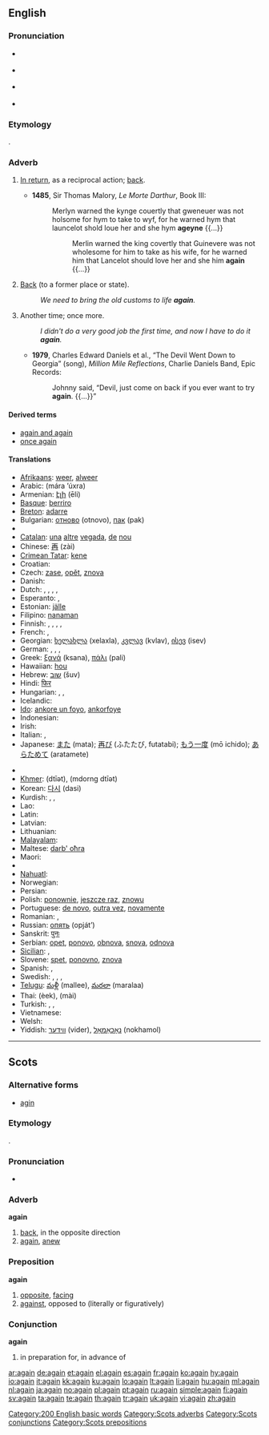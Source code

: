 {{wikipedia}}
==English==

{{rank|still|just|while|144|again|also|away|against}}

===Pronunciation===
* {{a|UK}} {{IPA|/əˈɡeɪn/|əˈɡɛn/}} {{SAMPA|/@"geIn/}}
* {{a|US}} {{IPA|/əˈgɛn/}} {{SAMPA|/@"gEn/}}
* {{audio|en-us-again.ogg|Audio (US)}}
*: {{rhymes|eɪn}}
* {{hyphenation|a|gain}}

===Etymology===
{{etyl|ang}} {{term|ongean|onġēan}}.

===Adverb===
{{en-adv|-}}

# {{obsolete}} [[in return|In return]], as a reciprocal action; [[back]].
#*'''1485''', Sir Thomas Malory, ''Le Morte Darthur'', Book III:
#*:Merlyn warned the kynge couertly that gweneuer was not holsome for hym to take to wyf, for he warned hym that launcelot shold loue her and she hym '''ageyne''' {{...}}
#*:: Merlin warned the king covertly that Guinevere was not wholesome for him to take as his wife, for he warned him that Lancelot should love her and she him '''again''' {{...}}
# [[back|Back]] (to a former place or state).
#:''We need to bring the old customs to life '''again'''.''
# Another time; once more.
#: ''I didn't do a very good job the first time, and now I have to do it '''again'''.''
#* '''1979''', Charles Edward Daniels et al., “The Devil Went Down to Georgia” (song), ''Million Mile Reflections'', Charlie Daniels Band, Epic Records:
#*: Johnny said, “Devil, just come on back if you ever want to try '''again'''. {{...}}”

====Derived terms====
* [[again and again]]
* [[once again]]

====Translations====
{{trans-top|another time}}
* [[Afrikaans]]: [[weer]], [[alweer]]
* Arabic: {{Arab|[[مرة اخرى]]}} (mára ’úxra)
* Armenian: [[էլի]] (ēli)
* [[Basque]]: [[berriro]]
* [[Breton]]: [[adarre]]
* Bulgarian: [[отново]] (otnovo), [[пак]] (pak)
* {{trreq|Burmese}}
* [[Catalan]]: [[una]] [[altre]] [[vegada]], [[de]] [[nou]]
* Chinese: [[再]] (zài)
* [[Crimean Tatar]]: [[kene]]
* Croatian: {{t-|hr|opet}}
* Czech: [[zase]], [[opět]], [[znova]]
* Danish: {{t+|da|igen}}
* Dutch: {{t+|nl|opnieuw}}, {{t+|nl|nogmaals}}, {{t+|nl|weer}}, {{t+|nl|alweer}}, {{t-|nl|wederom}}
* Esperanto: {{t-|eo|denove|xs=Esperanto}}, {{t-|eo|ree|xs=Esperanto}}
* Estonian: [[jälle]]
* Filipino: [[nanaman]]
* Finnish: {{t+|fi|taas}}, {{t+|fi|uudelleen}}, {{t+|fi|jälleen}}, {{t-|fi|toistamiseen}}, {{t-|fi|vielä kerran}}
* French: {{t+|fr|de nouveau}}, {{t+|fr|encore}}
* Georgian: [[ხელახლა]] (xelaxla), [[კვლავ]] (kvlav), [[ისევ]] (isev)
* German: {{t+|de|erneut}}, {{t-|de|noch einmal}}, {{t+|de|nochmal}}, {{t+|de|wieder}}
* Greek: [[ξανά]] (ksana), [[πάλι]] (pali)
* Hawaiian: [[hou]]
* Hebrew: [[שוב]] (šuv)
* Hindi: [[फिर]]
* Hungarian: {{t+|hu|újra}}, {{t+|hu|megint}}, {{t+|hu|ismét}}
* Icelandic: {{t+|is|aftur}}
* [[Ido]]: [[ankore un foyo]], [[ankorfoye]]
* Indonesian: {{t-|id|lagi|xs=Indonesian}}
* Irish: {{t+|ga|arís|xs=Irish}}
* Italian: {{t+|it|di nuovo}}, {{t+|it|ancora}}
* Japanese: [[また]] (mata); [[再び]] (ふたたび, futatabi); [[もう一度]] (mō ichido); [[あらためて]] (aratamete)
{{trans-mid}}
* {{trreq|Kannada}}
* [[Khmer]]: {{Khmr|[[ទៀត]]}} (dtīət), {{Khmr|[[ម្ដងទៀត]]}} (mdorng dtīət)
* Korean: [[다시]] (dasi)
* Kurdish: {{ku-Arab|[[دیسان]]}}, {{ku-Arab|[[هه‌مدیس]]}}, {{ku-Arab|[[دوباره‌]]}}
* Lao: {{t-|lo|ອີກ|tr='iik|sc=Laoo|xs=Lao}}
* Latin: {{t-|la|denuo}}
* Latvian: {{t-|lv|pret|xs=Latvian}}
* Lithuanian: {{t-|lt|vėl|xs=Lithuanian}}
* [[Malayalam]]: {{t|ml|വീണ്ടും|sc=Mlym|xs=Malayalam}}
* Maltese: [[darb' oħra]]
* Maori: {{t-|mi|anō|xs=Maori}}
* {{trreq|Mongolian}}
* [[Nahuatl]]: {{t-|nah|occeppa|xs=Nahuatl}}
* Norwegian: {{t+|no|igjen}}
* Persian: {{fa-Arab|[[دگربار]]}}
* Polish: [[ponownie]], [[jeszcze raz]], [[znowu]]
* Portuguese: [[de novo]], [[outra vez]], [[novamente]]
* Romanian: {{t-|ro|iarăşi}}, {{t-|ro|din nou}}
* Russian: [[опять]] (opját’)
* Sanskrit: [[पुनः]]
* Serbian: [[opet]], [[ponovo]], [[obnova]], [[snova]], [[odnova]]
* [[Sicilian]]: {{t+|scn|arreri|xs=Sicilian}},  {{t+|scn|arrè|xs=Sicilian}}
* Slovene: [[spet]], [[ponovno]], [[znova]]
* Spanish: {{t-|es|otra vez}}, {{t+|es|de nuevo}}
* Swedish: {{t+|sv|igen}}, {{t|sv|ånyo}}, {{t|sv|åter}}, {{t|sv|på nytt}}
* [[Telugu]]: [[మళ్లీ]] (mallee), [[మరలా]] (maralaa)
* Thai: {{Thai|[[อีก]]}} (èek), {{Thai|[[ใหม่]]}} (mài)
* Turkish: {{t+|tr|yeniden}}, {{t+|tr|tekrar}}, {{t+|tr|gene}}
* Vietnamese: {{t+|vi|lại|xs=Vietnamese}}
* Welsh: {{t-|cy|eto|xs=Welsh}}
* Yiddish: [[ווידער]] (vider), [[נאָכאַמאָל]] (nokhamol)
{{trans-bottom}}

[[Category:200 English basic words]]

----

==Scots==

===Alternative forms===
* [[agin]]

===Etymology===
{{etyl|ang|sco}} {{term|ongean|onġēan}}.

===Pronunciation===
* {{IPA|/əˈgen/|/əˈgɛn/|lang=sco}}

===Adverb===
'''again'''

# [[back]], in the opposite direction
# [[#English|again]], [[anew]]

===Preposition===
'''again'''

# [[opposite]], [[facing]]
# [[against]], opposed to (literally or figuratively)

===Conjunction===
'''again'''

# in preparation for, in advance of

[[Category:Scots adverbs]]
[[Category:Scots conjunctions]]
[[Category:Scots prepositions]]

[[ar:again]]
[[de:again]]
[[et:again]]
[[el:again]]
[[es:again]]
[[fr:again]]
[[ko:again]]
[[hy:again]]
[[io:again]]
[[it:again]]
[[kk:again]]
[[ku:again]]
[[lo:again]]
[[lt:again]]
[[li:again]]
[[hu:again]]
[[ml:again]]
[[nl:again]]
[[ja:again]]
[[no:again]]
[[pl:again]]
[[pt:again]]
[[ru:again]]
[[simple:again]]
[[fi:again]]
[[sv:again]]
[[ta:again]]
[[te:again]]
[[th:again]]
[[tr:again]]
[[uk:again]]
[[vi:again]]
[[zh:again]]